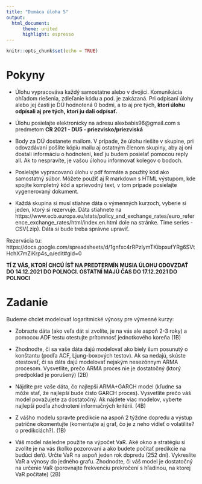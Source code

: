 ```yaml
---
title: "Domáca úloha 5"
output:
  html_document:
      theme: united
      highlight: espresso
---
```


```r
knitr::opts_chunk$set(echo = TRUE)
```

# Pokyny

* Úlohu vypracováva každý samostatne alebo v dvojici. Komunikácia ohľadom riešenia, zdieľanie kódu a pod. je zakázaná. Pri odpísaní úlohy alebo jej časti je DÚ hodnotená 0 bodmi, a to aj pre tých, **ktorí úlohu odpísali aj pre tých, ktorí ju dali odpísať.**

* Úlohu posielajte elektronicky na adresu alexbabis96@gmail.com s predmetom **CR 2021 - DU5 - priezvisko/priezviská** 

* Body za DÚ dostanete mailom. V prípade, že úlohu riešite v skupine, pri odovzdávaní pošlite kópiu mailu aj ostatným členom skupiny, aby aj oni dostali informáciu o hodnotení, keď ju budem posielať pomocou reply all. Ak to nespravíte, je vašou úlohou informovať kolegov o bodoch.

* Posielajte vypracovanú úlohu v pdf formáte a použitý kód ako samostatný súbor. Môžete použiť aj R markdown s HTML výstupom, kde spojíte kompletný kód a sprievodný text, v tom prípade posielajte vygenerovaný dokument. 

* Každá skupina si musí stiahne dáta o výmenných kurzoch, vyberie si jeden, ktorý si rezervuje. Dáta stiahnete na https://www.ecb.europa.eu/stats/policy_and_exchange_rates/euro_reference_exchange_rates/html/index.en.html dole na stránke. Time series - CSV(.zip). Dáta si bude treba správne upraviť. 

Rezervácia tu: https://docs.google.com/spreadsheets/d/1gnfxc4rRPzlymTKibpxufYRg6SVtHchX7mZiKrp4s_o/edit#gid=0

**TÍ Z VÁS, KTORÍ CHCÚ ÍSŤ NA PREDTERMÍN MUSIA ÚLOHU ODOVZDAŤ DO 14.12.2021 DO POLNOCI. OSTATNÍ MAJÚ ČAS DO 17.12.2021 DO POLNOCI**

# Zadanie

Budeme chciet modelovať logaritmické výnosy pre výmenné kurzy:

* Zobrazte dáta (ako veľa dát si zvolíte, je na vás ale aspoň 2-3 roky) a pomocou ADF testu otestujte prítomnosť jednotkového koreňa (1B)

* Zhodnodte, či sa vaše dáta dajú modelovať ako biely šum posunutý o konštantu (podľa ACF, Ljung-boxových testov). Ak sa nedajú, skúste otestovať, či sa dáta dajú modelovať nejakým nesezónnym ARMA procesom. Vysvetlite, prečo ARMA proces nie je dostatočný (ktorý predpoklad je porušený) (2B)

* Nájdite pre vaše dáta, čo najlepši ARMA+GARCH model (kľudne sa môže stať, že najlepší bude čisto GARCH proces). Vysvetlite prečo váš model považujete za dostatočný. Ak nájdete viac modelov, vyberte najlepší podľa zhodnotení informačných kritérií. (4B)

* Z vášho modelu spravte predikcie na aspoň 2 týždne dopredu a výstup patrične okomentujte (komentujte aj graf, čo je z neho vidieť o volatilite? o predikciách?). (1B)

* Váš model následne použite na výpočet VaR. Aké okno a stratégiu si zvolíte je na vás (koľko pozorovaní a ako budete počítať predikcie na budúci deň). Určte VaR na aspoň jeden rok dopredu (252 dní). Vykreslite VaR a výnosy do jedného grafu. Zhodnodte, či váš model je dostatočný na určenie VaR (porovnajte frekvenciu prekročení s hľadinou, na ktorej VaR počítate) (2B)